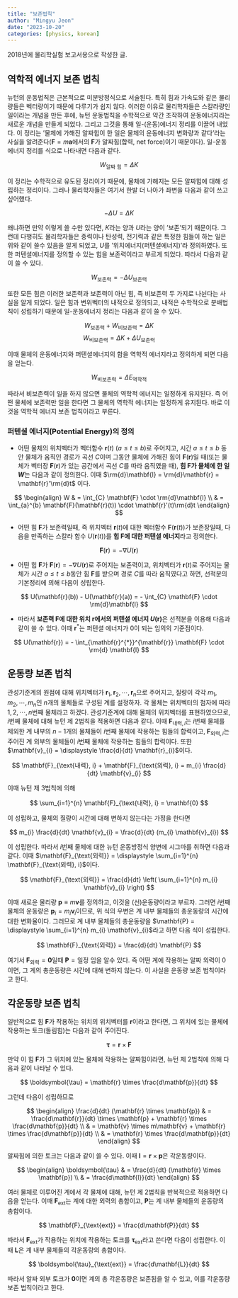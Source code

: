 ```yaml
---
title: "보존법칙"
author: "Mingyu Jeon"
date: "2023-10-20"
categories: [physics, korean]
---
```


2018년에 물리학실험 보고서용으로 작성한 글.

## 역학적 에너지 보존 법칙

뉴턴의 운동법칙은 근본적으로 미분방정식으로 서술된다. 특히 힘과 가속도와 같은 물리량들은 벡터량이기 때문에 다루기가 쉽지 않다. 이러한 이유로 물리학자들은 스칼라량인 일이라는 개념을 만든 후에, 뉴턴 운동법칙을 수학적으로 약간 조작하여 운동에너지라는 새로운 개념을 만들게 되었다. 그리고 그것을 통해 일-(운동)에너지 정리를 이끌어 내었다. 이 정리는 '물체에 가해진 알짜힘이 한 일은 물체의 운동에너지 변화량과 같다'라는 사실을 알려준다($\mathbf{F} = m \mathbf{a}$에서의 $\mathbf{F}$가 알짜힘(합력, net force)이기 때문이다). 일-운동에너지 정리를 식으로 나타내면 다음과 같다.

$$
W_{\text{알짜 힘}} = \Delta K
$$

이 정리는 수학적으로 유도된 정리이기 때문에, 물체에 가해지는 모든 알짜힘에 대해 성립하는 정리이다. 그러나 물리학자들은 여기서 한발 더 나아가 좌변을 다음과 같이 쓰고 싶어했다.

$$
-\Delta U = \Delta K
$$

왜냐하면 만약 이렇게 쓸 수만 있다면, $K$라는 양과 $U$라는 양이 '보존'되기 때문이다. 그런데 다행히도 물리학자들은 중력이나 탄성력, 전기력과 같은 특정한 힘들이 하는 일은 위와 같이 쓸수 있음을 알게 되었고, $U$를 '위치에너지(퍼텐셜에너지)'라 정의하였다. 또한 퍼텐셜에너지를 정의할 수 있는 힘을 보존력이라고 부르게 되었다. 따라서 다음과 같이 쓸 수 있다.

$$
W_{\text{보존력}} = -\Delta U_{\text{보존력}}
$$

또한 모든 힘은 이러한 보존력과 보존력이 아닌 힘, 즉 비보존력 두 가지로 나뉜다는 사실을 알게 되었다. 일은 힘과 변위벡터의 내적으로 정의되고, 내적은 수학적으로 분배법칙이 성립하기 때문에 일-운동에너지 정리는 다음과 같이 쓸 수 있다.

$$
W_{\text{보존력}} + W_{\text{비보존력}} = \Delta K
$$
$$
W_{\text{비보존력}} = \Delta K + \Delta U_{\text{보존력}}
$$

이때 물체의 운동에너지와 퍼텐셜에너지의 합을 역학적 에너지라고 정의하게 되면 다음을 얻는다.

$$
W_{\text{비보존력}} = \Delta E_{\text{역학적}}
$$

따라서 비보존력이 일을 하지 않으면 물체의 역학적 에너지는 일정하게 유지된다. 즉 어떤 물체에 보존력만 일을 한다면 그 물체의 역학적 에너지는 일정하게 유지된다. 바로 이것을 역학적 에너지 보존 법칙이라고 부른다.

### 퍼텐셜 에너지(Potential Energy)의 정의

- 어떤 물체의 위치벡터가 벡터함수 $\mathbf{r}(t)$ $(a\leq t \leq b)$로 주어지고, 시간 $a\leq t \leq b$ 동안 물체가 움직인 경로가 곡선 $C$이며 그동안 물체에 가해진 힘이 $\mathbf{F}(\mathbf{r})$일 때(또는 물체가 벡터장 $\mathbf{F}(\mathbf{r})$가 있는 공간에서 곡선 $C$를 따라 움직였을 때), **힘 $\mathbf{F}$가 물체에 한 일 $W$**는 다음과 같이 정의한다. 이때 $\rm{d}\mathbf{l} = \rm{d}\mathbf{r} = \mathbf{r}'\rm{d}t$ 이다.

$$
\begin{align}
W & = \int_{C} \mathbf{F} \cdot \rm{d}\mathbf{l} \\
& = \int_{a}^{b} \mathbf{F}(\mathbf{r}(t)) \cdot \mathbf{r}'(t)\rm{d}t
\end{align}
$$

- 어떤 힘 $\mathbf{F}$가 보존력일때, 즉 위치벡터 $\mathbf{r}(t)$에 대한 벡터함수 $\mathbf{F}(\mathbf{r}(t))$가 보존장일때, 다음을 만족하는 스칼라 함수 $U(\mathbf{r}(t))$를 **힘 $\mathbf{F}$에 대한 퍼텐셜 에너지**라고 정의한다.

$$
\mathbf{F}(\mathbf{r}) = -\nabla U(\mathbf{r})
$$

- 어떤 힘 $\mathbf{F}$가 $\mathbf{F}(\mathbf{r}) = - \nabla U(\mathbf{r})$로 주어지는 보존력이고, 위치벡터가 $\mathbf{r}(t)$로 주어지는 물체가 시간 $a \leq t \leq b$동안 힘 $\mathbf{F}$를 받으며 경로 $C$를 따라 움직였다고 하면, 선적분의 기본정리에 의해 다음이 성립한다.

$$
U(\mathbf{r}(b)) - U(\mathbf{r}(a)) = - \int_{C} \mathbf{F} \cdot \rm{d}\mathbf{l}
$$

- 따라서 **보존력 $\mathbf{F}$에 대한 위치 $\mathbf{r}$에서의 퍼텐셜 에너지 $U(\mathbf{r})$**은 선적분을 이용해 다음과 같이 쓸 수 있다. 이때 $\mathbf{r}^{*}$는 퍼텐셜 에너지가 0이 되는 임의의 기준점이다.

$$
U(\mathbf{r}) = - \int_{\mathbf{r}^{*}}^{\mathbf{r}} \mathbf{F} \cdot \rm{d} \mathbf{l}
$$

## 운동량 보존 법칙

관성기준계의 원점에 대해 위치벡터가 $\mathbf{r}_{1}, \mathbf{r}_{2}, \cdots, \mathbf{r}_{n}$으로 주어지고, 질량이 각각 $m_{1}, m_{2}, \cdots, m_{n}$인 $n$개의 물체들로 구성된 계를 설정하자. 각 물체는 위치벡터의 첨자에 따라 $1, 2, \cdots, n$번째 물체라고 하겠다. 관성기준계에 대해 물체의 위치벡터를 표현하였으므로, $i$번째 물체에 대해 뉴턴 제 2법칙을 적용하면 다음과 같다. 이때 $\mathbf{F}_{\text{내력}, i}$는 $i$번째 물체를 제외한 계 내부의 $n-1$개의 물체들이 $i$번째 물체에 작용하는 힘들의 합력이고, $\mathbf{F}_{\text{외력}, i}$는 주어진 계 외부의 물체들이 $i$번째 물체에 작용하는 힘들의 합력이다. 또한 $\mathbf{v}_{i} = \displaystyle \frac{d}{dt} \mathbf{r}_{i}$이다.

$$
\mathbf{F}_{\text{내력}, i} + \mathbf{F}_{\text{외력}, i} = m_{i} \frac{d}{dt} \mathbf{v}_{i}
$$

이때 뉴턴 제 3법칙에 의해 

$$
\sum_{i=1}^{n} \mathbf{F}_{\text{내력}, i} = \mathbf{0}
$$

이 성립하고, 물체의 질량이 시간에 대해 변하지 않는다는 가정을 한다면

$$
m_{i} \frac{d}{dt} \mathbf{v}_{i} = \frac{d}{dt} (m_{i} \mathbf{v}_{i})
$$

이 성립한다. 따라서 $i$번째 물체에 대한 뉴턴 운동방정식 양변에 시그마를 취하면 다음과 같다. 이때 $\mathbf{F}_{\text{외력}} = \displaystyle \sum_{i=1}^{n} \mathbf{F}_{\text{외력}, i}$이다.

$$
\mathbf{F}_{\text{외력}} = \frac{d}{dt} \left( \sum_{i=1}^{n} m_{i} \mathbf{v}_{i} \right)
$$

이때 새로운 물리량 $\mathbf{p} \equiv m\mathbf{v}$를 정의하고, 이것을 (선)운동량이라고 부르자. 그러면 $i$번째 물체의 운동량은 $\mathbf{p}_{i} = m_{i}\mathbf{v}_{i}$이므로, 위 식의 우변은 계 내부 물체들의 총운동량의 시간에 대한 변화율이다. 그러므로 계 내부 물체들의 총운동량을 $\mathbf{P} = \displaystyle \sum_{i=1}^{n} m_{i} \mathbf{v}_{i}$라고 하면 다음 식이 성립한다.

$$
\mathbf{F}_{\text{외력}} = \frac{d}{dt} \mathbf{P}
$$

여기서 $\mathbf{F}_{\text{외력}} = \mathbf{0}$일때 $\mathbf{P} = \text{일정}$ 임을 알수 있다. 즉 어떤 계에 작용하는 알짜 외력이 0이면, 그 계의 총운동량은 시간에 대해 변하지 않는다. 이 사실을 운동량 보존 법칙이라고 한다.

## 각운동량 보존 법칙

일반적으로 힘 $\mathbf{F}$가 작용하는 위치의 위치벡터를 $\mathbf{r}$이라고 한다면, 그 위치에 있는 물체에 작용하는 토크(돌림힘)는 다음과 같이 주어진다.

$$
\boldsymbol{\tau} = \mathbf{r} \times \mathbf{F}
$$

만약 이 힘 $\mathbf{F}$가 그 위치에 있는 물체에 작용하는 알짜힘이라면, 뉴턴 제 2법칙에 의해 다음과 같이 나타날 수 있다.

$$
\boldsymbol{\tau} = \mathbf{r} \times \frac{d\mathbf{p}}{dt}
$$

그런데 다음이 성립하므로

$$
\begin{align}
\frac{d}{dt} (\mathbf{r} \times \mathbf{p}) & = \frac{d\mathbf{r}}{dt} \times \mathbf{p} + \mathbf{r} \times \frac{d\mathbf{p}}{dt} \\
& = \mathbf{v} \times m\mathbf{v} + \mathbf{r} \times \frac{d\mathbf{p}}{dt} \\
& = \mathbf{r} \times \frac{d\mathbf{p}}{dt}
\end{align}
$$

알짜힘에 의한 토크는 다음과 같이 쓸 수 있다. 이때 $\mathbf{l} = \mathbf{r} \times \mathbf{p}$은 각운동량이다.

$$
\begin{align}
\boldsymbol{\tau} & = \frac{d}{dt} (\mathbf{r} \times \mathbf{p}) \\
& = \frac{d\mathbf{l}}{dt}
\end{align}
$$

여러 물체로 이루어진 계에서 각 물체에 대해, 뉴턴 제 2법칙을 반복적으로 적용하면 다음을 얻는다. 이때 $\mathbf{F}_{\text{ext}}$는 계에 대한 외력의 총합이고, $\mathbf{P}$는 계 내부 물체들의 운동량의 총합이다.

$$
\mathbf{F}_{\text{ext}} = \frac{d\mathbf{P}}{dt}
$$

따라서 $\mathbf{F}_{\text{ext}}$가 작용하는 위치에 작용하는 토크를 $\boldsymbol{\tau}_{\text{ext}}$라고 쓴다면 다음이 성립한다. 이때 $\mathbf{L}$은 계 내부 물체들의 각운동량의 총합이다.

$$
\boldsymbol{\tau}_{\text{ext}} = \frac{d\mathbf{L}}{dt}
$$

따라서 알짜 외부 토크가 $\mathbf{0}$이면 계의 총 각운동량은 보존됨을 알 수 있고, 이를 각운동량 보존 법칙이라고 한다. 
